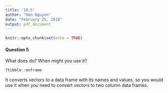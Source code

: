 ```yaml
---
title: '10.5'
author: "Han Nguyen"
date: "February 25, 2018"
output: pdf_document
---
```


```r
knitr::opts_chunk$set(echo = TRUE)
```

#### Question 5
What does \texttt{tibble::enframe()} do? When might you use it?

```r
?tibble::enframe
```

It converts vectors to a data frame with its names and values, so you would use it when you need to convert vectors to two column data frames. 